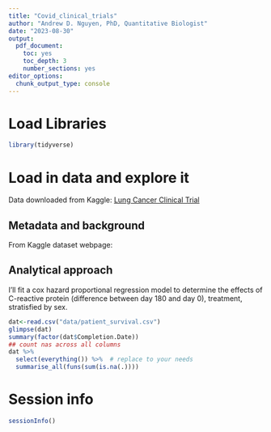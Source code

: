 ```yaml
---
title: "Covid_clinical_trials"
author: "Andrew D. Nguyen, PhD, Quantitative Biologist"
date: "2023-08-30"
output: 
  pdf_document: 
    toc: yes
    toc_depth: 3
    number_sections: yes
editor_options: 
  chunk_output_type: console
---
```


\newpage

# Load Libraries

```r
library(tidyverse)

```


# Load in data and explore it

Data downloaded from Kaggle: [Lung Cancer Clinical Trial](https://www.kaggle.com/datasets/clancy33/lung-cancer-clinical-trial)

## Metadata and background    

From Kaggle dataset webpage: 


## Analytical approach   

I'll fit a cox hazard proportional regression model to determine the effects of C-reactive protein (difference between day 180 and day 0), treatment, stratisfied by sex. 



```r

dat<-read.csv("data/patient_survival.csv")
glimpse(dat)
summary(factor(dat$Completion.Date))
## count nas across all columns
dat %>%
  select(everything()) %>%  # replace to your needs
  summarise_all(funs(sum(is.na(.))))


```

# Session info

```r
sessionInfo()
```